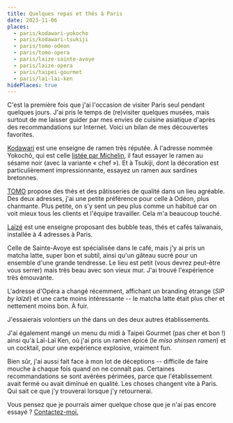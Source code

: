 ```yaml
---
title: Quelques repas et thés à Paris
date: 2023-11-06
places:
  - paris/kodawari-yokocho
  - paris/kodawari-tsukiji
  - paris/tomo-odeon
  - paris/tomo-opera
  - paris/laize-sainte-avoye
  - paris/laize-opera
  - paris/taipei-gourmet
  - paris/lai-lai-ken
hidePlaces: true
---
```


C'est la première fois que j'ai l'occasion de visiter Paris seul pendant quelques jours. J'ai pris le temps de (re)visiter quelques musées, mais surtout de me laisser guider par mes envies de cuisine asiatique d'après des recommandations sur Internet. Voici un bilan de mes découvertes favorites.


<div class="-mx-6">
	<PlacesList places={["paris/kodawari-yokocho", "paris/kodawari-tsukiji"]} />
</div>

[Kodawari](https://www.kodawari-ramen.com/) est une enseigne de ramen très réputée. À l'adresse nommée Yokochō, qui est celle [listée par Michelin](https://guide.michelin.com/fr/fr/ile-de-france/paris/restaurant/kodawari-ramen), il faut essayer le ramen au sésame noir (avec la variante « chef »). Et à Tsukiji, dont la décoration est particulièrement impressionnante, essayez un ramen aux sardines bretonnes.

<div class="-mx-6">
	<PlacesList places={["paris/tomo-odeon", "paris/tomo-opera"]} />
</div>

[TOMO](https://patisserietomo.fr/) propose des thés et des pâtisseries de qualité dans un lieu agréable. Des deux adresses, j'ai une petite préférence pour celle à Odéon, plus charmante. Plus petite, on s'y sent un peu plus comme un habitué car on voit mieux tous les clients et l'équipe travailler. Cela m'a beaucoup touché.

<div class="-mx-6">
	<PlacesList places={["paris/laize-sainte-avoye", "paris/laize-opera"]} />
</div>

[Laïzé](https://laizeparis.com) est une enseigne proposant des bubble teas, thés et cafés taïwanais, installée à 4 adresses à Paris.

Celle de Sainte-Avoye est spécialisée dans le café, mais j'y ai pris un matcha latte, super bon et subtil, ainsi qu'un gâteau sucré pour un ensemble d'une grande tendresse. Le lieu est petit (vous devrez peut-être vous serrer) mais très beau avec son vieux mur. J'ai trouvé l'expérience très émouvante.

L'adresse d'Opéra a changé récemment, affichant un branding étrange (_SIP by laïzé_) et une carte moins intéressante -- le matcha latte était plus cher et nettement moins bon. À fuir.

J'essaierais volontiers un thé dans un des deux autres établissements.

<div class="-mx-6">
	<PlacesList places={["paris/taipei-gourmet", "paris/lai-lai-ken"]} />
</div>

J'ai également mangé un menu du midi à Taipei Gourmet (pas cher et bon !) ainsi qu'à Laï-Laï Ken, où j'ai pris un ramen épicé (le _miso shinsen ramen_) et un cocktail, pour une expérience explosive, vraiment fun.

Bien sûr, j'ai aussi fait face à mon lot de déceptions -- difficile de faire mouche à chaque fois quand on ne connaît pas. Certaines recommandations se sont avérées périmées, parce que l'établissement avait fermé ou avait diminué en qualité. Les choses changent vite à Paris. Qui sait ce que j'y trouverai lorsque j'y retournerai.

Vous pensez que je pourrais aimer quelque chose que je n'ai pas encore essayé ? [Contactez-moi.](/about)

